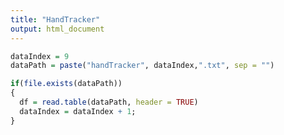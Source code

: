 ```yaml
---
title: "HandTracker"
output: html_document
---
```


```r
dataIndex = 9
dataPath = paste("handTracker", dataIndex,".txt", sep = "")

if(file.exists(dataPath))
{
  df = read.table(dataPath, header = TRUE)
  dataIndex = dataIndex + 1;
}
```
